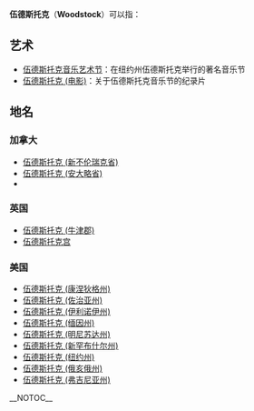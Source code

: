 '''伍德斯托克'''（'''Woodstock'''）可以指：
==艺术==
*[[伍德斯托克音乐艺术节|伍德斯托克音乐艺术节]]：在纽约州伍德斯托克举行的著名音乐节
*[[伍德斯托克_(电影)|伍德斯托克 (电影)]]：关于伍德斯托克音乐节的纪录片

==地名==
===加拿大===
*[[伍德斯托克_(新不伦瑞克省)|伍德斯托克 (新不伦瑞克省)]]
*[[伍德斯托克_(安大略省)|伍德斯托克 (安大略省)]]
*{{tsl|en|Woodstock, Newfoundland and Labrador|伍德斯托克 (纽芬兰与拉布拉多省)}}

===英国===
*[[伍德斯托克_(牛津郡)|伍德斯托克 (牛津郡)]]
*[[伍德斯托克宫|伍德斯托克宫]]

===美国===
*[[伍德斯托克_(康涅狄格州)|伍德斯托克 (康涅狄格州)]]
*[[伍德斯托克_(佐治亚州)|伍德斯托克 (佐治亚州)]]
*[[伍德斯托克_(伊利诺伊州)|伍德斯托克 (伊利诺伊州)]]
*[[伍德斯托克_(缅因州)|伍德斯托克 (缅因州)]]
*[[伍德斯托克_(明尼苏达州)|伍德斯托克 (明尼苏达州)]]
*[[伍德斯托克_(新罕布什尔州)|伍德斯托克 (新罕布什尔州)]]
*[[伍德斯托克_(纽约州)|伍德斯托克 (纽约州)]]
*[[伍德斯托克_(俄亥俄州)|伍德斯托克 (俄亥俄州)]]
*[[伍德斯托克_(弗吉尼亚州)|伍德斯托克 (弗吉尼亚州)]]
{{disambig|W|Cat=五字译名消歧义}}__NOTOC__